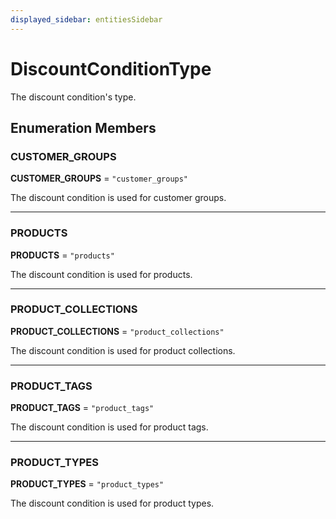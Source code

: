 ```yaml
---
displayed_sidebar: entitiesSidebar
---
```



# DiscountConditionType

The discount condition's type.

## Enumeration Members

### CUSTOMER\_GROUPS

 **CUSTOMER\_GROUPS** = `"customer_groups"`

The discount condition is used for customer groups.

___

### PRODUCTS

 **PRODUCTS** = `"products"`

The discount condition is used for products.

___

### PRODUCT\_COLLECTIONS

 **PRODUCT\_COLLECTIONS** = `"product_collections"`

The discount condition is used for product collections.

___

### PRODUCT\_TAGS

 **PRODUCT\_TAGS** = `"product_tags"`

The discount condition is used for product tags.

___

### PRODUCT\_TYPES

 **PRODUCT\_TYPES** = `"product_types"`

The discount condition is used for product types.
